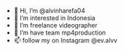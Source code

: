 - 👋 Hi, I’m @alvinharefa04
- 👀 I’m interested in Indonesia 
- 🌱 I’m freelance videographer 
- 💞️ I’m have team mp4production
- 📫 follow my on Instagram @ev.alvv

<!---
alvinharefa04/alvinharefa04 is a ✨ special ✨ repository because its `README.md` (this file) appears on your GitHub profile.
You can click the Preview link to take a look at your changes.
--->
